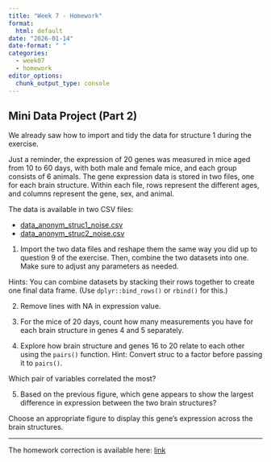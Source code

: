 ```yaml
---
title: "Week 7 - Homework"
format: 
  html: default
date: "2026-01-14"
date-format: " "
categories: 
  - week07
  - homework
editor_options: 
  chunk_output_type: console
---
```


## Mini Data Project (Part 2)

We already saw how to import and tidy the data for structure 1 during the exercise.

Just a reminder, the expression of 20 genes was measured in mice aged from 10 to 60 days, with both male and female mice, and each group consists of 6 animals. The gene expression data is stored in two files, one for each brain structure. Within each file, rows represent the different ages, and columns represent the gene, sex, and animal.

The data is available in two CSV files:

- [data_anonym_struc1_noise.csv](../exos_data/data_anonym_struc1_noise.csv)
- [data_anonym_struc2_noise.csv](../exos_data/data_anonym_struc2_noise.csv)

1. Import the two data files and reshape them the same way you did up to question 9 of the exercise.
Then, combine the two datasets into one.
Make sure to adjust any parameters as needed.

Hints: You can combine datasets by stacking their rows together to create one final data frame.
(Use `dplyr::bind_rows()` or `rbind()` for this.)


2. Remove lines with NA in expression value.


3. For the mice of 20 days, count how many measurements you have for each brain structure in genes 4 and 5 separately.


4. Explore how brain structure and genes 16 to 20 relate to each other using the `pairs()` function.
Hint: Convert struc to a factor before passing it to `pairs()`.

Which pair of variables correlated the most?


5. Based on the previous figure, which gene appears to show the largest difference in expression between the two brain structures?

Choose an appropriate figure to display this gene's expression across the brain structures.


---

The homework correction is available here:
[link](https://raw.githubusercontent.com/InforBio/ioc-r-2026/refs/heads/main/ioc_r/week07/.r_w07_work_corr.R)